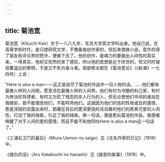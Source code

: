 ```yaml
---
---
---
```

title: 菊池宽
---



菊池宽（Kikuchi Kan）生于一八八九年，东京大学英文学科出身。他自己说，在高等学校时代，是只想研究文学，不豫备做创作家的，但后来偶做小说，意外的得了朋友和评论界的赞许，便做下去了。他的创作，是竭力的要掘出人间性的真实来。一得真实，他却又怃然的发了感叹，所以他的思想是近于厌世的，但又时时凝视著遥远的黎明，于是又不失为奋斗者。南部修太郎在《菊池宽论》（《新潮》一七四号）上说：

“Here is also a man——这正是说尽了菊池的作品中一切人物的话。……他们都有最像人样的人间相，愿意活在最像人样的人间界。他们有时为冷酷的利己家，有时为惨淡的背德者，有时又为犯了残忍的杀人行为的人，但无论使他们中间的谁站在我眼前，我不能憎恶他们，不能呵骂他们。这就因为他们的恶的性格或丑的感情，愈是深锐的显露出来时，那藏在背后的更深更锐的活动著的他们的质素可爱的人间性，打动了我的缘故，引近了我的缘故。换一句话，便是愈玩菊池的作品，我便被唤醒了对于人间的爱的感情，而且不能不和他同吐Here is also a man这一句话了。”

《三浦右卫门的最后》（Miura Uemon no saigo）见《无名作家的日记》（1918）中。

《报仇的话》（Aru Katakiuchi no hanashi）见《报恩的故事》（1918）中。
